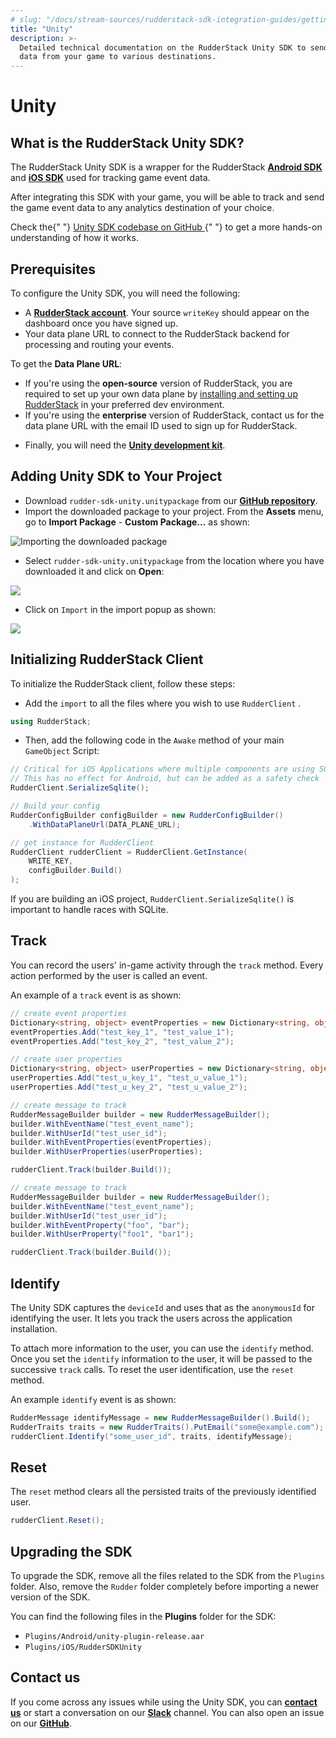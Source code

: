 ```yaml
---
# slug: "/docs/stream-sources/rudderstack-sdk-integration-guides/getting-started-with-unity"
title: "Unity"
description: >-
  Detailed technical documentation on the RudderStack Unity SDK to send event
  data from your game to various destinations.
---
```


# Unity

## What is the RudderStack Unity SDK?

The RudderStack Unity SDK is a wrapper for the RudderStack [**Android SDK**](https://docs.rudderstack.com/rudderstack-sdk-integration-guides/rudderstack-android-sdk) and [**iOS SDK**](https://docs.rudderstack.com/rudderstack-sdk-integration-guides/rudderstack-ios-sdk) used for tracking game event data.

After integrating this SDK with your game, you will be able to track and send the game event data to any analytics destination of your choice.

<div class="successBlock">
  Check the{" "}
  <a href="https://github.com/rudderlabs/rudder-sdk-unity">
    Unity SDK codebase on GitHub
  </a>{" "}
  to get a more hands-on understanding of how it works.
</div>

## Prerequisites

To configure the Unity SDK, you will need the following:

- A [**RudderStack account**](https://app.rudderlabs.com/login). Your source `writeKey` should appear on the dashboard once you have signed up.
- Your data plane URL to connect to the RudderStack backend for processing and routing your events.

<div class="infoBlock">
To get the <strong>Data Plane URL</strong>:

<ul>
<li> If you're using the <strong>open-source</strong> version of RudderStack, you are required to set up your own data plane by <a href="../../get-started/installing-and-setting-up-rudderstack">installing and setting up RudderStack</a> in your preferred dev environment.</li>
<li> If you're using the <strong>enterprise</strong> version of RudderStack, contact us for the data plane URL with the email ID used to sign up for RudderStack.</li>
</ul>
</div>

- Finally, you will need the [**Unity development kit**](https://store.unity.com/download).

## Adding Unity SDK to Your Project

- Download `rudder-sdk-unity.unitypackage` from our [**GitHub repository**](https://github.com/rudderlabs/rudder-sdk-unity/raw/master/SDK/rudder-sdk-unity.unitypackage).
- Import the downloaded package to your project. From the **Assets** menu, go to **Import Package** - **Custom Package...** as shown:

![Importing the downloaded package](../../.gitbook/assets/unity1%20%281%29%20%282%29%20%282%29.png)

- Select `rudder-sdk-unity.unitypackage` from the location where you have downloaded it and click on **Open**:

![](../../.gitbook/assets/screenshot-2020-02-25-at-2.52.44-pm.png)

- Click on `Import` in the import popup as shown:

![](../../.gitbook/assets/screenshot-2020-02-25-at-2.54.29-pm.png)

## Initializing RudderStack Client

To initialize the RudderStack client, follow these steps:

- Add the `import` to all the files where you wish to use `RudderClient` .

```csharp
using RudderStack;
```

- Then, add the following code in the `Awake` method of your main `GameObject` Script:

```csharp
// Critical for iOS Applications where multiple components are using SQLite
// This has no effect for Android, but can be added as a safety check
RudderClient.SerializeSqlite();

// Build your config
RudderConfigBuilder configBuilder = new RudderConfigBuilder()
    .WithDataPlaneUrl(DATA_PLANE_URL);

// get instance for RudderClient
RudderClient rudderClient = RudderClient.GetInstance(
    WRITE_KEY,
    configBuilder.Build()
);
```

<div class="warningBlock">
If you are building an iOS project, <code class="inline-code">RudderClient.SerializeSqlite()</code> is important to handle races with SQLite.

</div>

## Track

You can record the users' in-game activity through the `track` method. Every action performed by the user is called an event.

An example of a `track` event is as shown:

```csharp
// create event properties
Dictionary<string, object> eventProperties = new Dictionary<string, object>();
eventProperties.Add("test_key_1", "test_value_1");
eventProperties.Add("test_key_2", "test_value_2");

// create user properties
Dictionary<string, object> userProperties = new Dictionary<string, object>();
userProperties.Add("test_u_key_1", "test_u_value_1");
userProperties.Add("test_u_key_2", "test_u_value_2");

// create message to track
RudderMessageBuilder builder = new RudderMessageBuilder();
builder.WithEventName("test_event_name");
builder.WithUserId("test_user_id");
builder.WithEventProperties(eventProperties);
builder.WithUserProperties(userProperties);

rudderClient.Track(builder.Build());
```

```csharp
// create message to track
RudderMessageBuilder builder = new RudderMessageBuilder();
builder.WithEventName("test_event_name");
builder.WithUserId("test_user_id");
builder.WithEventProperty("foo", "bar");
builder.WithUserProperty("foo1", "bar1");

rudderClient.Track(builder.Build());
```

## Identify

The Unity SDK captures the `deviceId` and uses that as the `anonymousId` for identifying the user. It lets you track the users across the application installation.

To attach more information to the user, you can use the `identify` method. Once you set the `identify` information to the user, it will be passed to the successive `track` calls. To reset the user identification, use the `reset` method.

An example `identify` event is as shown:

```csharp
RudderMessage identifyMessage = new RudderMessageBuilder().Build();
RudderTraits traits = new RudderTraits().PutEmail("some@example.com");
rudderClient.Identify("some_user_id", traits, identifyMessage);
```

## Reset

The `reset` method clears all the persisted traits of the previously identified user.

```csharp
rudderClient.Reset();
```

## Upgrading the SDK

To upgrade the SDK, remove all the files related to the SDK from the `Plugins` folder. Also, remove the `Rudder` folder completely before importing a newer version of the SDK.

You can find the following files in the **Plugins** folder for the SDK:

- `Plugins/Android/unity-plugin-release.aar`
- `Plugins/iOS/RudderSDKUnity`

## Contact us

If you come across any issues while using the Unity SDK, you can [**contact us**](mailto:%20docs@rudderstack.com) or start a conversation on our [**Slack**](https://rudderstack.com/join-rudderstack-slack-community) channel. You can also open an issue on our [**GitHub**](https://github.com/rudderlabs/rudder-sdk-unity).
